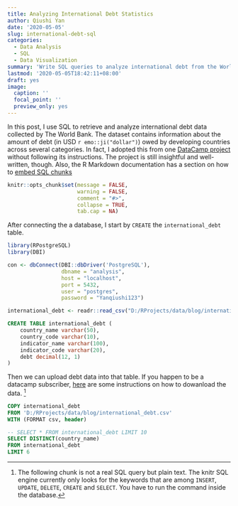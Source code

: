 ```yaml
---
title: Analyzing International Debt Statistics
author: Qiushi Yan
date: '2020-05-05'
slug: international-debt-sql
categories:
  - Data Analysis
  - SQL
  - Data Visualization
summary: 'Write SQL queries to analyze international debt from the World Bank, and make ggplot2 visulizations.'
lastmod: '2020-05-05T18:42:11+08:00'
draft: yes
image:
  caption: ''
  focal_point: ''
  preview_only: yes
---
```


In this post, I use SQL to retrieve and analyze international debt data collected by The World Bank. The dataset contains information about the amount of debt (in USD `r emo::ji("dollar")`) owed by developing countries across several categories. In fact, I adopted this from one [DataCamp project](https://learn.datacamp.com/projects/754) without following its instructions. The project is still insightful and well-written, though.  Also, the R Markdown documentation has a section on how to [embed SQL chunks](https://bookdown.org/yihui/rmarkdown/language-engines.html#sqls)

```r
knitr::opts_chunk$set(message = FALSE,
                      warning = FALSE,
                      comment = "#>",
                      collapse = TRUE,
                      tab.cap = NA)
```



After connecting the a database, I start by `CREATE` the `international_debt` table.
```r
library(RPostgreSQL)
library(DBI)

con <- dbConnect(DBI::dbDriver('PostgreSQL'), 
                 dbname = "analysis",
                 host = "localhost",
                 port = 5432,
                 user = "postgres",
                 password = "Yanqiushi123")

international_debt <- readr::read_csv("D:/RProjects/data/blog/international_debt.csv")
```



```sql
CREATE TABLE international_debt (
	country_name varchar(50),
	country_code varchar(10),
	indicator_name varchar(100),
	indicator_code varchar(20),
	debt decimal(12, 1)
)
```

Then we can upload debt data into that table. If you happen to be a datacamp subscriber, [here](https://support.datacamp.com/hc/en-us/articles/360020444334-How-to-Download-Project-Datasets) are some instructions on how to dowanload the data. ^[The following chunk is not a real SQL query but plain text. The knitr SQL engine currently only looks for the keywords that are among `INSERT`, `UPDATE`, `DELETE`, `CREATE` and `SELECT`. You have to run the command inside the database.]

```sql
COPY international_debt
FROM 'D:/RProjects/data/blog/international_debt.csv'
WITH (FORMAT csv, header)
```


```sql
-- SELECT * FROM international_debt LIMIT 10
SELECT DISTINCT(country_name) 
FROM international_debt
LIMIT 6
```







